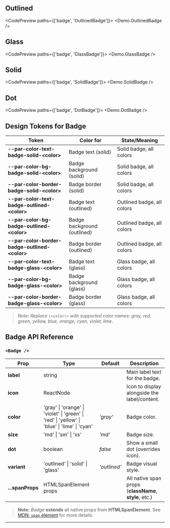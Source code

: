 
## Outlined

<CodePreview paths={['badge', 'OutlinedBadge']}>
  <Demo.OutlinedBadge />
</CodePreview>

## Glass

<CodePreview paths={['badge', 'GlassBadge']}>
  <Demo.GlassBadge />
</CodePreview>

## Solid

<CodePreview paths={['badge', 'SolidBadge']}>
  <Demo.SolidBadge />
</CodePreview>

## Dot

<CodePreview paths={['badge', 'DotBadge']}>
  <Demo.DotBadge />
</CodePreview>

## Design Tokens for Badge

| **Token**                                       | **Color for**               | **State/Meaning**          |
| ----------------------------------------------- | --------------------------- | -------------------------- |
| **--par-color-text-badge-solid-\<color\>**      | Badge text (solid)          | Solid badge, all colors    |
| **--par-color-bg-badge-solid-\<color\>**        | Badge background (solid)    | Solid badge, all colors    |
| **--par-color-border-badge-solid-\<color\>**    | Badge border (solid)        | Solid badge, all colors    |
| **--par-color-text-badge-outlined-\<color\>**   | Badge text (outlined)       | Outlined badge, all colors |
| **--par-color-bg-badge-outlined-\<color\>**     | Badge background (outlined) | Outlined badge, all colors |
| **--par-color-border-badge-outlined-\<color\>** | Badge border (outlined)     | Outlined badge, all colors |
| **--par-color-text-badge-glass-\<color\>**      | Badge text (glass)          | Glass badge, all colors    |
| **--par-color-bg-badge-glass-\<color\>**        | Badge background (glass)    | Glass badge, all colors    |
| **--par-color-border-badge-glass-\<color\>**    | Badge border (glass)        | Glass badge, all colors    |

> _Note: Replace `\<color\>` with supported color names: gray, red, green, yellow, blue, orange, cyan, violet, lime._

## Badge API Reference

### `<Badge />`

| **Prop**         | **Type**                                                                                     | **Default**  | **Description**                                        |
| ---------------- | -------------------------------------------------------------------------------------------- | ------------ | ------------------------------------------------------ |
| **label**        | string                                                                                       |              | Main label text for the badge.                         |
| **icon**         | ReactNode                                                                                    |              | Icon to display alongside the label/content.           |
| **color**        | 'gray' \| 'orange' \| 'violet' \| 'green' \| 'red' \| 'yellow' \| 'blue' \| 'lime' \| 'cyan' | _'gray'_     | Badge color.                                           |
| **size**         | 'md' \| 'sm' \| 'xs'                                                                         | _'md'_       | Badge size.                                            |
| **dot**          | boolean                                                                                      | _false_      | Show a small dot (overrides icon).                     |
| **variant**      | 'outlined' \| 'solid' \| 'glass'                                                             | _'outlined'_ | Badge visual style.                                    |
| **...spanProps** | HTMLSpanElement props                                                                        |              | All native span props (**className**, **style**, etc.) |

> **Note:** _Badge_ **extends** all native props from **HTMLSpanElement**. See [MDN: `span` element](https://developer.mozilla.org/en-US/docs/Web/HTML/Element/span) for more details.

---
